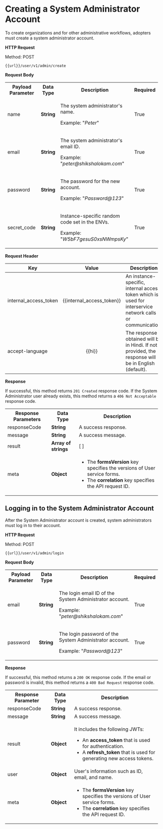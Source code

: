 
# Creating a System Administrator Account

To create organizations and for other administrative workflows, adopters must create a system administrator account.

**HTTP Request**

Method: POST

  ```
  {{url}}/user/v1/admin/create

  ```

**Request Body**

<table>
  <tr>
    <th>Payload Parameter</th>
    <th>Data Type</th>
    <th>Description</th>
    <th>Required</th>
  </tr>
  <tr>
    <td>name</td>
    <td><b>String</b></td>
    <td><p>The system administrator's name.</p><p>Example: "<i>Peter</i>"</p></td>
    <td>True</td>
  </tr>
  <tr>
    <td>email</td>
    <td><b>String</b></td>
    <td><p>The system administrator's email ID.</p><p>Example: "<i>peter@shikshalokam.com</i>"</p></td>
    <td>True</td>
  </tr>
  <tr>
    <td>password</td>
    <td><b>String</b></td>
    <td><p>The password for the new account.</p><p>Example: "<i>Password@123</i>"</p></td>
    <td>True</td>
  </tr>
  <tr>
    <td>secret_code</td>
    <td><b>String</b></td>
    <td><p>Instance-specific random code set in the ENVs.</p><p>Example: "<i>W5bF7gesuS0xsNWmpsKy</i>"</p></td>
    <td>True</td>  
  </tr>
</table>

**Request Header**

|Key|Value|Description|Required|
|---|:---:|---|---|
|internal_access_token|{{internal_access_token}}|An instance-specific, internal access token which is used for interservice network calls or communication.|True|
|accept-language|{{hi}}|The response obtained will be in Hindi. If not provided, the response will be in English (default).|False|

**Response**

If successful, this method returns `201 Created` response code. If the System Administrator user already exists, this method returns a `406 Not Acceptable` response code.

<table>
  <tr>
    <th>Response Parameters</th>
    <th>Data Type</th>
    <th>Description</th>
  </tr>
  <tr>
    <td>responseCode</td>
    <td><b>String</b></td>
    <td>A success response.</td>
  </tr>
  <tr>
    <td>message</td>
    <td><b>String</b></td>
    <td>A success message.</td>
  </tr>
  <tr>
    <td>result</td>
    <td><b>Array of strings</b></td>
    <td>[ ]</td>
  </tr>
  <tr>
    <td>meta</td>
    <td><b>Object</b></td>
    <td>
    <ul>
    <li>The <b>formsVersion</b> key specifies the versions of User service forms.</li>
    <li>The <b>correlation</b> key specifies the API request ID.</li>
    </ul>
    </td>
  </tr>
</table>

## Logging in to the System Administrator Account

After the System Administrator account is created, system administrators must log in to their account.

**HTTP Request**

Method: POST

  ```
  {{url}}/user/v1/admin/login

  ```

**Request Body**

<table>
  <tr>
    <th>Payload Parameter</th>
    <th>Data Type</th>
    <th>Description</th>
    <th>Required</th>
  </tr>
  <tr>
    <td>email</td>
    <td><b>String</b></td>
    <td><p>The login email ID of the System Administrator account.</p><p>Example: "<i>peter@shikshalokam.com</i>"</p></td>
    <td>True</td>  
  </tr>
  <tr>
    <td>password</td>
    <td><b>String</b></td>
    <td><p>The login password of the System Administrator account.</p><p>Example: "<i>Password@123</i>"</p></td>
    <td>True</td>
  </tr>
</table>

**Response**

If successful, this method returns a `200 OK` response code. If the email or password is invalid, this method returns a `400 Bad Request` response code.

<table>
  <tr>
    <th>Response Parameter</th>
    <th>Data Type</th>
    <th>Description</th>
  </tr>
  <tr>
    <td>responseCode</td>
    <td><b>String</b></td>
    <td>A success response.</td>
  </tr>
  <tr>
    <td>message</td>
    <td><b>String</b></td>
    <td>A success message.</td>
  </tr>
  <tr>
    <td>result</td>
    <td><b>Object</b></td>
    <td><p>It includes the following JWTs:</p>
    <ul>
    <li>An <b>access_token</b> that is used for authentication.</li>
    <li>A <b>refresh_token</b> that is used for generating new access tokens.</li>
    </ul>
    </td>
  </tr>
  <tr>
    <td>user</td>
    <td><b>Object</b></td>
    <td>User's information such as ID, email, and name.</td>
  </tr>
    <tr>
    <td>meta</td>
    <td><b>Object</b></td>
    <td>
    <ul>
    <li>The <b>formsVersion</b> key specifies the versions of User service forms.</li>
    <li>The <b>correlation</b> key specifies the API request ID.</li>
    </ul>
    </td>
  </tr>
</table>
